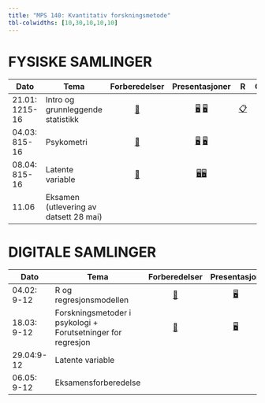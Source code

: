 ```yaml
---
title: "MPS 140: Kvantitativ forskningsmetode"
tbl-colwidths: [10,30,10,10,10]
---
```


# FYSISKE SAMLINGER

::: column-screen-inset-right
| Dato           | Tema                              |              Forberedelser               |                               Presentasjoner                                | R                       |                                    Oppgaver                                     |
|------------|------------|:----------:|:----------:|------------|:----------:|
| 21.01: 1215-16 | Intro og grunnleggende statistikk | [📖](samlinger/samling1.qmd "Samling 1") | [🖥](slides/slides1.qmd "Foiler 1") [🖥](slides/stat_review.pdf "Repetisjon") | [📋](R/R1.qmd "R kode") |                     [📋](quiz/samling1_mps140.pdf "Oppg 1")                     |
| 04.03: 815-16  | Psykometri                        | [📖](samlinger/samling3.qmd "Samling 3") |  [🖥](slides/slides3a.qmd "Foiler 3A") [🖥](slides/slides3b.qmd "Foiler 3b")  |                         |                       [📋](quiz/quiz4mars.qmd "Quiz")                        |
| 08.04: 815-16  | Latente variable                  | [📖](samlinger/samling5.qmd "Samling 5") |  [🖥](slides/slides5a.qmd "Foiler 5A")[🖥](slides/slides5b.qmd "Foiler 5A")   |                         | [📋](quiz/quiz9aprilA.qmd "Quiz 1") [📋](quiz/quiz9aprilB.qmd "Quiz 2")  |
| 11.06          | Eksamen (utlevering av datsett 28 mai)                           |                                          |                                                                             |                         |                                                                                 |
:::

# DIGITALE SAMLINGER

::: column-screen-inset-right
| Dato        | Tema                                                         |              Forberedelser               |            Presentasjon            | R                          |                       Oppgaver                       |
|------------|------------|:----------:|:----------:|------------|:----------:|
| 04.02: 9-12 | R og regresjonsmodellen                                      | [📖](samlinger/samling2.qmd "Samling 1") | [🖥](slides/slides2.qmd "Foiler 2") | [📋](R/digR1.qmd "R kode") |      [📋](quiz/digsamling1_mps140.pdf "Oppg 2")      |
| 18.03: 9-12 | Forskningsmetoder i psykologi + Forutsetninger for regresjon | [📖](samlinger/samling4.qmd "Samling 4") | [🖥](slides/slides4.qmd "Foiler 4") |                            | [📋](quiz/quiz19mars.qmd "Oppg 4") |
| 29.04:9-12  | Latente variable                                             |                                          |                                    |                            |                                                      |
| 06.05: 9-12 | Eksamensforberedelse                                         |                                          |                                    |                            |                                                      |
:::

